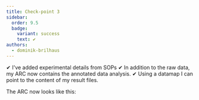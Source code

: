 ```yaml
---
title: Check-point 3
sidebar:
  order: 9.5
  badge:
    variant: success
    text: ✔︎
authors:
  - dominik-brilhaus
---
```



<ViolaSays>
✔︎ I've added experimental details from SOPs   
✔︎ In addition to the raw data, my ARC now contains the annotated data analysis.  
✔︎ Using a datamap I can point to the content of my result files.  
</ViolaSays>

The ARC now looks like this:


<ViolasARC3 />
